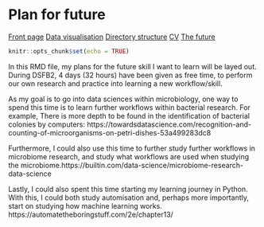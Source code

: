 # Plan for future
<body id="start">
<div class="topnav">
  <a href='index.html#frontpage'>Front page</a>
  <a href='visualising-data.html#visualising-data'>Data visualisation</a>
  <a href='sorting-directories.html#sorting-directories'>Directory structure</a>
  <a href='cv.html#cv'>CV</a>
  <a href='plan-for-future.html#plan-for-future'>The future</a>
</div>

```r
knitr::opts_chunk$set(echo = TRUE)
```

In this RMD file, my plans for the future skill I want to learn will be layed out. During DSFB2, 4 days (32 hours) have been given as free time, to perform our own research and practice into learning a new workflow/skill.

As my goal is to go into data sciences within microbiology, one way to spend this time is to learn further workflows within bacterial research. For example, There is more depth to be found in the identification of bacterial colonies by computers: https://towardsdatascience.com/recognition-and-counting-of-microorganisms-on-petri-dishes-53a499283dc8

Furthermore, I could also use this time to further study further workflows in microbiome research, and study what workflows are used when studying the microbiome.https://builtin.com/data-science/microbiome-research-data-science

Lastly, I could also spent this time starting my learning journey in Python. With this, I could both study automisation and, perhaps more importantly, start on studying how machine learning works. https://automatetheboringstuff.com/2e/chapter13/
